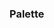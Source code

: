 
<Meta title="Styles/Colors" />

### Palette

<br />
<ColorPalette>
  <ColorItem
    title="Orange"
    colors={[
      Tokens.colors.Orange[900].value,
      Tokens.colors.Orange[800].value,
      Tokens.colors.Orange[700].value,
      Tokens.colors.Orange[600].value,
      Tokens.colors.Orange[500].value,
      Tokens.colors.Orange[400].value,
      Tokens.colors.Orange[300].value,
      Tokens.colors.Orange[200].value,
      Tokens.colors.Orange[100].value,
      Tokens.colors.Orange[0].value,
    ]}
  />
</ColorPalette>
